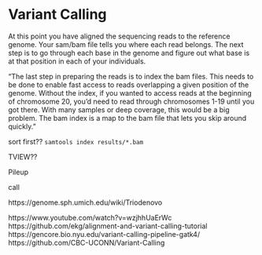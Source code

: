# Variant Calling

At this point you have aligned the sequencing reads to the reference genome.
Your sam/bam file tells you where each read belongs.
The next step is to go through each base in the genome and figure out what base is at that position in each of your individuals.

"The last step in preparing the reads is to index the bam files. This needs to be done to enable fast access to reads overlapping a given position of the genome. Without the index, if you wanted to access reads at the beginning of chromosome 20, you'd need to read through chromosomes 1-19 until you got there. With many samples or deep coverage, this would be a big problem. The bam index is a map to the bam file that lets you skip around quickly."

sort first??
`samtools index results/*.bam`


TVIEW??

Pileup

call

https://genome.sph.umich.edu/wiki/Triodenovo


https://www.youtube.com/watch?v=wzjhhUaErWc
https://github.com/ekg/alignment-and-variant-calling-tutorial
https://gencore.bio.nyu.edu/variant-calling-pipeline-gatk4/
https://github.com/CBC-UCONN/Variant-Calling

